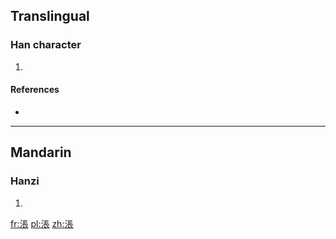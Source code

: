 ==Translingual==

===Han character===
{{Han char|rn=85|rad=水|as=08|sn=11|four=|canj=水尸一女 (ESMV)}}

# {{defn|Han|sort=水08}}

====References====
* {{Han ref|kx=0628.030|dkj=17585|hdz=31639.050|uh=6DB1|ud=28081}}

----

==Mandarin==

===Hanzi===
{{cmn-hanzi|pin=[[zhàng]] ([[zhang4]])|wg=chang<sup>4</sup>}}

# {{defn|lang=cmn|sort=水08}}

[[fr:涱]]
[[pl:涱]]
[[zh:涱]]